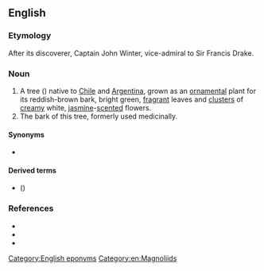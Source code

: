 ==English==

===Etymology===
After its discoverer, Captain John Winter, vice-admiral to Sir Francis Drake.

===Noun===
{{en-noun|head=[[Winter]]'s [[bark]]|?}}

# A tree ({{taxlink|Drimys winteri|species|noshow=1}}) native to [[Chile]] and [[Argentina]], grown as an [[ornamental]] plant for its reddish-brown bark, bright green, [[fragrant]] leaves and [[cluster]]s of [[creamy]] white, [[jasmine]]-[[scented]] flowers.
# The bark of this tree, formerly used medicinally.

====Synonyms====
* {{sense|tree}} {{vern|Winter's bark tree}}

====Derived terms====
* {{vern|false Winter's bark}} ({{taxlink|Cinnamodendron corticosum|species|ver=180503}})

===References===
* {{pedia|i=1|Drimys winteri}}
* {{specieslite|i=1|Drimys winteri}}
* {{commonslite|i=1|Drimys winteri}}

[[Category:English eponyms]]
[[Category:en:Magnoliids]]
